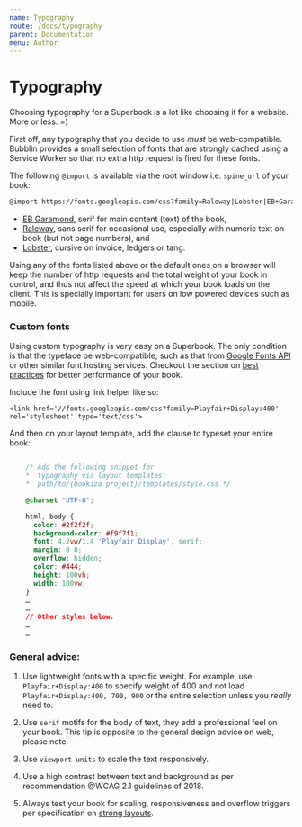 ```yaml
---
name: Typography
route: /docs/typography
parent: Documentation
menu: Author
---
```


# Typography

Choosing typography for a Superbook is a lot like choosing it for a website. More or less. =)

First off, any typography that you decide to use _must_ be web-compatible. Bubblin provides a small selection of fonts that are strongly cached using a Service Worker so that no extra http request is fired for these fonts.

The following `@import` is available via the root window i.e. `spine_url` of your book:

```html
@import https://fonts.googleapis.com/css?family=Raleway|Lobster|EB+Garamond:400,400i
```



- [EB Garamond](https://fonts.google.com/specimen/EB+Garamond), serif for main content (text) of the book,
- [Raleway](https://fonts.google.com/specimen/Raleway), sans serif for occasional use, especially with numeric text on book (but not page numbers), and
- [Lobster](https://fonts.google.com/specimen/Lobster), cursive on invoice, ledgers or tang.

Using any of the fonts listed above or the default ones on a browser will keep the number of http requests and the total weight of your book in control, and thus not affect the speed at which your book loads on the client. This is specially important for users on low powered  devices such as mobile.

### Custom fonts

Using custom typography is very easy on a Superbook.
The only condition is that the typeface be web-compatible,
such as that from [Google Fonts API](https://developers.google.com/fonts/)
or other similar font hosting services. Checkout the section on
[best practices](/docs/practices) for better performance of your book.

Include the font using link helper like so:

```HEAD
<link href='//fonts.googleapis.com/css?family=Playfair+Display:400' rel='stylesheet' type='text/css'>

```

And then on your layout template, add the clause to typeset your entire book:

```CSS

	/* Add the following snippet for
	*  typography via layout templates:
	*  path/to/{bookiza project}/templates/style.css */

	@charset "UTF-8";

	html, body {
	  color: #2f2f2f;
	  background-color: #f9f7f1;
	  font: 4.2vw/1.4 'Playfair Display', serif;
	  margin: 0 0;
	  overflow: hidden;
	  color: #444;
	  height: 100vh;
	  width: 100vw;
	}
	…
	…
	// Other styles below.
	…
	…
```

### General advice:

1. Use lightweight fonts with a specific weight. For example, use `Playfair+Display:400` to specify weight of 400 and not load `Playfair+Display:400, 700, 900` or the entire selection unless you _really_ need to.

2. Use `serif` motifs for the body of text, they add a professional feel on your book. This tip is opposite to the general design advice on web, please note.

3. Use `viewport units` to scale the text responsively.

4. Use a high contrast between text and background as per recommendation @WCAG 2.1 guidelines of 2018.

5. Always test your book for scaling, responsiveness and overflow triggers per specification on [strong layouts](https://bubblin.io/docs/layouts).

